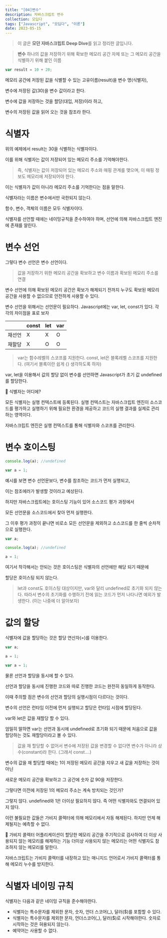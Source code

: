 ```yaml
---
title: "[04]변수"
description: 자바스크립트 변수
collection: 모딥다
tags: ["Javascript", "모딥다", "이론"]
date: 2023-05-15
---
```


> 이 글은 **모던 자바스크립트 Deep Dive**를 읽고 정리한 글입니다.

> **변수**
> 하나의 값을 저장하기 위해 확보한 메모리 공간 자체 또는 그 메모리 공간을 식별하기 위해 붙인 이름

```jsx
var result = 10 + 20;
```

메모리 공간에 저장된 값을 식별할 수 있는 고유이름(result)을 변수 명(식별자),

변수에 저장된 값(30)을 변수 값이라고 한다.

변수에 값을 저장하는 것을 할당(대입, 저장)이라 하고,

변수의 저장된 값을 읽어 오는 것을 참조라 한다.

# 식별자

위의 예제에서 result는 30을 식별하는 식별자이다.

이를 위해 식별자는 값이 저장되어 있는 메모리 주소를 기억해야한다.

> 즉, 식별자는 값이 저장되어 있는 메모리 주소와 매핑 관계를 맺으며,
> 이 매핑 정보도 메모리에 저장되어야 한다.

이는 식별자가 값이 아니라 메모리 주소를 기억한다는 점을 말한다.

식별자라는 이름은 변수에서만 국한되지 않는다.

함수, 변수, 객체의 이름은 모두 식별자이다.

식별자를 선언할 때에는 네이밍규칙을 준수하여야 하며, 선언에 의해 자바스크립트 엔진에 존재를 알린다.

# 변수 선언

그렇다 변수 선언은 변수 선언이다.

> 값을 저장하기 위한 메모리 공간을 확보하고 변수 이름과 확보된 메모리 주소를 연결

변수 선언에 의해 확보된 메모리 공간은 확보가 해제되기 전까지 누구도 확보된 메모리 공간을 사용할 수 없으므로 안전하게 사용할 수 있다.

변수 선언을 위해서는 선언문이 필요하다. Javascript에는 var, let, const가 있다. 각각의 차이점을 표로 보자

|        | const | let | var |
| ------ | ----- | --- | --- |
| 재선언 | X     | X   | O   |
| 재할당 | X     | O   | O   |

> var는 함수레벨의 스코프를 지원한다. const, let은 블록레벨 스코프를 지원한다.
> (여기서 블록이란 쉽게 {} 생각하도록 하자)

var, let을 이용해서 값의 할당 없이 변수를 선언하면 Javascript가 초기 값 undefined를 할당한다.

<aside className="my-10 py-[20px] px-[10px] dark:bg-[#1E1E1E] bg-[#efefef] rounded-[10px]">
📌 식별자는 어디에?

모든 식별자는 실행 컨텍스트에 등록된다.
실행 컨텍스트는 자바스크립트 엔진이 소스코드를 평가하고 실행하기 위해 필요한 환경을 제공하고 코드의 실행 결과를 실제로 관리하는 영역이다.

자바스크립트 엔진은 실행 컨텍스트를 통해 식별자와 스코프를 관리한다.

</aside>

# 변수 호이스팅

```jsx
console.log(a); //undefined

var a = 1;
```

예시를 보면 변수 선언문보다, 변수를 참조하는 코드가 먼저 실행되고,

이는 참조에러가 발생할 것이라고 예상된다.

하지만 자바스크립트에는 호이스팅 기능이 있어 소스코드 평가 과정에서

모든 선언문을 소스코드에서 찾아 먼저 실행한다.

그 이후 평가 과정이 끝나면 비로소 모든 선언문을 제외하고 소스코드를 한 줄씩 순차적으로 실행한다.

```jsx
var a;

console.log(a); //undefined

a = 1;
```

여기서 착각해서는 안되는 것은 호이스팅은 식별자의 선언에만 해당 되기 때문에

할당은 호이스팅 되지 않는다.

> let과 const도 호이스팅 대상이지만, var와 달리 undefined로 초기화 되지 않는다.
> 따라서 변수의 초기화를 수행하기 전에 읽는 코드가 먼저 나타나면 예외가 발생한다.
> (이는 나중에 더 알아보자)

# 값의 할당

식별자에 값을 할당하는 것은 할당 연산자(=)를 이용한다.

```jsx
var a;

a = 1;
```

```jsx
var a = 1;
```

물론 선언과 할당을 동시에 할 수 있다.

선언과 할당을 동시에 진행한 코드와 따로 진행한 코드는 완전히 동일하게 동작한다.

이때 주의할 점은 변수의 선언과 할당의 실행시점이 다르다는 것이다.

변수의 선언은 런타임 이전에 먼저 실행되고 할당은 런타임 시점에 할당된다.

var와 let은 값을 재할당 할 수 있다.

엄밀히 말하면 var는 선언과 동시에 undefined로 초기화 되기 때문에 처음으로 값을 할당하는 것도 재할당이라고 볼 수 있다.

> 값을 재 할당할 수 없어서 변수에 저장된 값을 변경할 수 없다면 변수가 아니라 상수(constant)라 한다.
> (그래서 const….)

변수의 값을 재 할당할 때에는 1이 저장된 메모리 공간을 지우고 새 값을 저장하는 것이 아닌

새로운 메모리 공간을 확보하고 그 공간에 숫자 값 90을 저장한다.

그렇다면 이전에 저장된 1의 메모리 주소는 계속 방치되는 것인가?

그렇지 않다. undefined와 1은 더이상 필요하지 않다. 즉 어떤 식별자와도 연결되어 있지 않다.

이런 불필요한 값들은 가비지 콜렉터에 의해 메모리에서 자동 해제된다. 하지만 언제 해제될지는 예측할 수 없다.

<aside className="my-10 py-[20px] px-[10px] dark:bg-[#1E1E1E] bg-[#efefef] rounded-[10px]">
📌 가비지 콜렉터
어플리케이션이 할당한 메모리 공간을 주기적으로 검사하여 더 이상 사용되지 않는 메모리를 해제하는 기능
더이상 사용되지 않는 메모리는 어떤 식별자도 참조하지 않는 메모리를 말한다.

자바스크립트는 가비지 콜렉터를 내장하고 있는 매니지드 언어로서 가비지 콜랙터를 통해 메모리 누수를 방지한다.

</aside>

# 식별자 네이밍 규칙

식별자는 다음과 같은 네이밍 규칙을 준수해야한다.

-   식별자는 특수문자를 제외한 문자, 숫자, 언더 스코어(\_), 달러($)를 포함할 수 있다.
-   식별자는 특수문자를 제외한 문자, 언더스코어(\_), 달러($)로 시작해야한다. 숫자로 시작하는 것은 혀용되지 않는다.
-   예약어는 사용할 수 없다.
